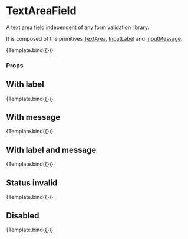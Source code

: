
<Meta title="Components/Form/TextAreaField" component={TextAreaField} />

# TextAreaField

A text area field independent of any form validation library.

It is composed of the primitives [TextArea](../?path=/docs/components-form-primitive-textarea--default-story), [InputLabel](../?path=/docs/components-form-primitive-inputlabel--default-story) and [InputMessage](../?path=/docs/components-form-primitive-inputmessage--default-story).


<Canvas>
  <Story
    name="Default"
    args={{
      label: 'Bio',
      placeholder: 'Your Bio',
      message: 'Say something about yourself',
      mode: Mode.Light,
      variant: FormVariant.solid,
      disabled: false,
      rows: 4,
    }}
    argTypes={{
      required: { type: 'boolean' },
      hideRequired: { type: 'boolean' },
    }}
  >
    {Template.bind({})}
  </Story>
</Canvas>

### Props

<ArgsTable story="Default" />

## With label

<Canvas>
  <Story
    name="With label"
    args={{
      label: 'Label',
    }}
  >
    {Template.bind({})}
  </Story>
</Canvas>

## With message

<Canvas>
  <Story
    name="With message"
    args={{
      message: 'This is the message',
    }}
  >
    {Template.bind({})}
  </Story>
</Canvas>

## With label and message

<Canvas>
  <Story
    name="With label and message"
    args={{
      label: 'Label',
      message: 'This is the message',
    }}
  >
    {Template.bind({})}
  </Story>
</Canvas>

## Status invalid

<Canvas>
  <Story
    name="Status invalid"
    args={{
      label: 'Label',
      message: 'This is the message',
      status: Status.invalid,
    }}
  >
    {Template.bind({})}
  </Story>
</Canvas>

## Disabled

<Canvas>
  <Story
    name="Disabled"
    args={{
      label: 'Label',
      message: 'This is the message',
      disabled: true,
    }}
  >
    {Template.bind({})}
  </Story>
</Canvas>
